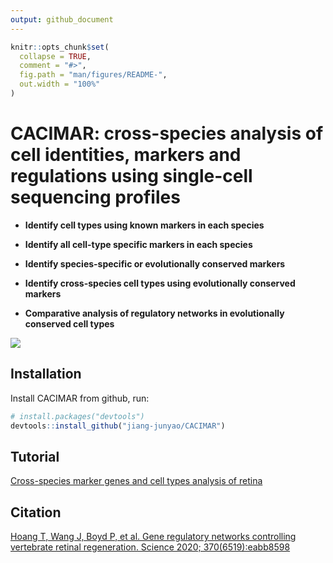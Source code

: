 ```yaml
---
output: github_document
---
```


<!-- README.md is generated from README.Rmd. Please edit that file -->

```r
knitr::opts_chunk$set(
  collapse = TRUE,
  comment = "#>",
  fig.path = "man/figures/README-",
  out.width = "100%"
)
```

# CACIMAR: cross-species analysis of cell identities, markers and regulations using single-cell sequencing profiles

<!-- badges: start -->
<!-- badges: end -->

* **Identify cell types using known markers in each species**

* **Identify all cell-type specific markers in each species**

* **Identify species-specific or evolutionally conserved markers**

* **Identify cross-species cell types using evolutionally conserved markers**

* **Comparative analysis of regulatory networks in evolutionally conserved cell types**



![](Readme figure/Workflow.png)


## Installation

Install CACIMAR from github, run:

``` r
# install.packages("devtools")
devtools::install_github("jiang-junyao/CACIMAR")
```

## Tutorial

[Cross-species marker genes and cell types analysis of retina](https://jiang-junyao.github.io/CACIMAR/CACIMAR_tutorial)

## Citation
[Hoang T, Wang J, Boyd P, et al. Gene regulatory networks controlling vertebrate retinal regeneration. Science 2020; 370(6519):eabb8598](https://www.science.org/doi/10.1126/science.abb8598)


